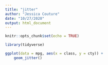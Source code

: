 ```yaml
---
title: "jitter"
author: "Jessica Couture"
date: "10/27/2020"
output: html_document
---
```


```r
knitr::opts_chunk$set(echo = TRUE)
```

```r
library(tidyverse)
```


```r

ggplot(data = mpg, aes(x = class, y = cty)) +
	geom_jitter()

```

